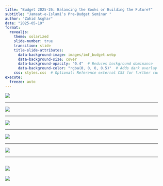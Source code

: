---
title: "Budget 2025-26: Balancing the Books or Building the Future?"
subtitle: "Jamaat-e-Islami’s Pre-Budget Seminar "
author: "Zahid Asghar"
date: "2025-05-10"
format:
  revealjs:
    theme: solarized
    slide-number: true
    transition: slide
    title-slide-attributes:
      data-background-image: images/imf_budget.webp
      data-background-size: cover
      data-background-opacity: "0.4"  # Reduces background dominance
      data-background-color: "rgba(0, 0, 0, 0.5)"  # Adds dark overlay for text contrast
    css: styles.css  # Optional: Reference external CSS for further customization
execute:
  freeze: auto
--- 

<style>
.reveal .slides section img.fullscreen {
  width: 100vw;
  height: 100vh;
  object-fit: cover; /* OR use 'contain' to avoid cropping */
  margin: 0;
  padding: 0;
}
</style>



![](images/goal.png){.fullscreen}

---

![](images/imf.png){.fullscreen}

---

![](images/tax_impact.png){.fullscreen}

---

![](images/interest_rate.png){.fullscreen}

---

![](images/img_growth.png){.fullscreen}

---

![](images/austerity_to_opportunity.png){.fullscreen}
---

![](images/tax.png){.fullscreen}